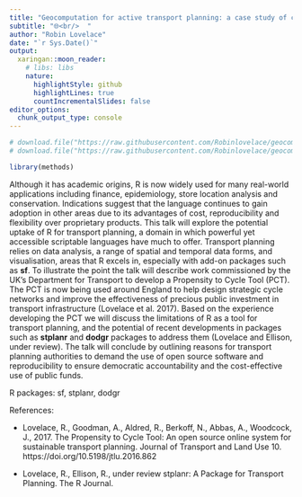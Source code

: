 ```yaml
---
title: "Geocomputation for active transport planning: a case study of cycling networks"
subtitle: "🌐<br/>  "
author: "Robin Lovelace"
date: "`r Sys.Date()`"
output:
  xaringan::moon_reader:
    # libs: libs
    nature:
      highlightStyle: github
      highlightLines: true
      countIncrementalSlides: false
editor_options: 
  chunk_output_type: console
---
```


```r
# download.file("https://raw.githubusercontent.com/Robinlovelace/geocompr/master/refs.bib", "refs.bib")
# download.file("https://raw.githubusercontent.com/Robinlovelace/geocompr/master/packages.bib", "packages.bib")
```

```r
library(methods)
```

Although it has academic origins, R is now widely used for many real-world applications including finance, epidemiology, store location analysis and conservation.
Indications suggest that the language continues to gain adoption in other areas due to its advantages of cost, reproducibility and flexibility over proprietary products.
This talk will explore the potential uptake of R for transport planning, a domain in which powerful yet accessible scriptable languages have much to offer.
Transport planning relies on data analysis, a range of spatial and temporal data forms, and visualisation, areas that R excels in, especially with add-on packages such as **sf**.
To illustrate the point the talk will describe work commissioned by the UK's Department for Transport to develop a Propensity to Cycle Tool (PCT).
The PCT is now being used around England to help design strategic cycle networks and improve the effectiveness of precious public investment in transport infrastructure (Lovelace et al. 2017).
Based on the experience developing the PCT we will discuss the limitations of R as a tool for transport planning, and the potential of recent developments in packages such as **stplanr** and **dodgr** packages to address them (Lovelace and Ellison, under review).
The talk will conclude by outlining reasons for transport planning authorities to demand the use of open source software and reproducibility to ensure democratic accountability and the cost-effective use of public funds.

R packages: sf, stplanr, dodgr

References:

- Lovelace, R., Goodman, A., Aldred, R., Berkoff, N., Abbas, A., Woodcock, J., 2017. The Propensity to Cycle Tool: An open source online system for sustainable transport planning. Journal of Transport and Land Use 10. https://doi.org/10.5198/jtlu.2016.862

- Lovelace, R., Ellison, R., under review stplanr: A Package for Transport Planning. The R Journal.

